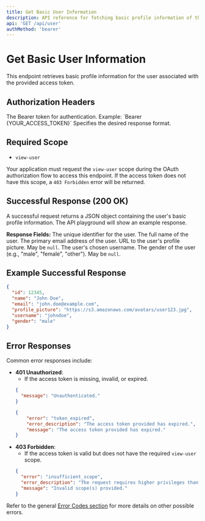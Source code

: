```yaml
---
title: Get Basic User Information
description: API reference for fetching basic profile information of the authenticated user (/api/user).
api: 'GET /api/user'
authMethod: 'bearer'
---
```


# Get Basic User Information

This endpoint retrieves basic profile information for the user associated with the provided access token.

## Authorization Headers
<ParamField header="Authorization" type="string" required={true}>
  The Bearer token for authentication. Example: `Bearer {YOUR_ACCESS_TOKEN}`
</ParamField>
<ParamField header="Accept" type="string" default="application/json">
  Specifies the desired response format.
</ParamField>

## Required Scope
-   `view-user`

Your application must request the `view-user` scope during the OAuth authorization flow to access this endpoint. If the access token does not have this scope, a `403 Forbidden` error will be returned.

## Successful Response (200 OK)

A successful request returns a JSON object containing the user's basic profile information. The API playground will show an example response.

**Response Fields:**
<ResponseField name="id" type="number" required={true}>
  The unique identifier for the user.
</ResponseField>
<ResponseField name="name" type="string" required={true}>
  The full name of the user.
</ResponseField>
<ResponseField name="email" type="string" required={true}>
  The primary email address of the user.
</ResponseField>
<ResponseField name="profile_picture" type="string">
  URL to the user's profile picture. May be `null`.
</ResponseField>
<ResponseField name="username" type="string" required={true}>
  The user's chosen username.
</ResponseField>
<ResponseField name="gender" type="string">
  The gender of the user (e.g., "male", "female", "other"). May be `null`.
</ResponseField>

## Example Successful Response

```json
{
  "id": 12345,
  "name": "John Doe",
  "email": "john.doe@example.com",
  "profile_picture": "https://s3.amazonaws.com/avatars/user123.jpg",
  "username": "johndoe",
  "gender": "male"
}
```

## Error Responses

Common error responses include:

-   **401 Unauthorized**:
    -   If the access token is missing, invalid, or expired.
    ```json
    {
      "message": "Unauthenticated."
    }
    ```
    ```json
    {
        "error": "token_expired",
        "error_description": "The access token provided has expired.",
        "message": "The access token provided has expired."
    }
    ```
-   **403 Forbidden**:
    -   If the access token is valid but does not have the required `view-user` scope.
    ```json
    {
      "error": "insufficient_scope",
      "error_description": "The request requires higher privileges than provided by the access token.",
      "message": "Invalid scope(s) provided."
    }
    ```

Refer to the general [Error Codes section](../error-codes) for more details on other possible errors.

